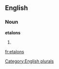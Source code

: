 
==English==

===Noun===
'''etalons'''

# {{plural of|[[etalon]]}}

[[Category:English plurals]]

[[fr:etalons]]